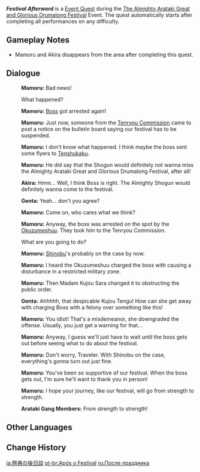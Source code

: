 {{Quest Infobox
|id            = 
|image         = Event Quest Festival Afterword.png
|type          = World
|summary       = <!-- editor written summary. quest description goes to dialogue -->
|characters    = Akira; Genta; Mamoru; Traveler
|startLocation = [[Amakane Island]], [[Inazuma]]
|region        = Inazuma
|area          = Narukami Island
|subarea       = Amakane Island
|prev          = The Almighty Arataki Great and Glorious Drumalong Festival (Quest)
|event_name    = The Almighty Arataki Great and Glorious Drumalong Festival
|voiced        = yes
}}
'''''Festival Afterword''''' is a [[Event Quest]] during the [[The Almighty Arataki Great and Glorious Drumalong Festival]] Event. The quest automatically starts after completing all performances on any difficulty.

==Gameplay Notes==
* Mamoru and Akira disappears from the area after completing this quest.

==Dialogue==
{{Quest Description|After the performance, you find Mamoru, who appears quite flustered indeed. Has he encountered some trouble?}}
{{Dialogue start}}
:{{A|vo tips mug003 9 mamoru 01.ogg}} '''Mamoru:''' Bad news!
:{{DIcon}} What happened?
:{{A|vo tips mug003 9 mamoru 02.ogg}} '''Mamoru:''' [[Arataki Itto|Boss]] got arrested again!
:{{A|vo tips mug003 9 mamoru 03.ogg}} '''Mamoru:''' Just now, someone from the [[Tenryou Commission]] came to post a notice on the bulletin board saying our festival has to be suspended.
:{{A|vo tips mug003 9 mamoru 04.ogg}} '''Mamoru:''' I don't know what happened. I think maybe the boss sent some flyers to [[Tenshukaku]].
:{{A|vo tips mug003 9 mamoru 05.ogg}} '''Mamoru:''' He did say that the Shogun would definitely not wanna miss the Almighty Arataki Great and Glorious Drumalong Festival, after all!
:{{A|vo tips mug003 9 akira 01.ogg}} '''Akira:''' Hmm... Well, I think Boss is right. The Almighty Shogun would definitely wanna come to the festival.
:{{A|vo tips mug003 9 genta 01.ogg}} '''Genta:''' Yeah... don't you agree?
:{{A|vo tips mug003 9 mamoru 06.ogg}} '''Mamoru:''' Come on, who cares what we think?
:{{A|vo tips mug003 9 mamoru 07.ogg}} '''Mamoru:''' Anyway, the boss was arrested on the spot by the [[Okuzumeshuu]]. They took him to the Tenryou Commission.
:{{DIcon}} What are you going to do?
:{{A|vo tips mug003 9 mamoru 08.ogg}} '''Mamoru:''' [[Shinobu]]'s probably on the case by now.
:{{A|vo tips mug003 9 mamoru 09.ogg}} '''Mamoru:''' I heard the Okuzumeshuu charged the boss with causing a disturbance in a restricted military zone.
:{{A|vo tips mug003 9 mamoru 10.ogg}} '''Mamoru:''' Then Madam Kujou Sara changed it to obstructing the public order.
:{{A|vo tips mug003 9 genta 02.ogg}} '''Genta:''' Ahhhhh, that despicable Kujou Tengu! How can she get away with charging Boss with a felony over something like this!
:{{A|vo tips mug003 9 mamoru 11.ogg}} '''Mamoru:''' You idiot! That's a misdemeanor, she downgraded the offense. Usually, you just get a warning for that...
:{{A|vo tips mug003 9 mamoru 12.ogg}} '''Mamoru:''' Anyway, I guess we'll just have to wait until the boss gets out before seeing what to do about the festival.
:{{A|vo tips mug003 9 mamoru 13.ogg}} '''Mamoru:''' Don't worry, Traveler. With Shinobu on the case, everything's gonna turn out just fine.
:{{A|vo tips mug003 9 mamoru 14.ogg}} '''Mamoru:''' You've been so supportive of our festival. When the boss gets out, I'm sure he'll want to thank you in person!
:{{A|vo tips mug003 9 mamoru 15.ogg}} '''Mamoru:''' I hope your journey, like our festival, will go from strength to strength.
:{{A|vo tips mug003 9 together 01.ogg}} '''Arataki Gang Members:''' From strength to strength!
{{Dialogue end}}

==Other Languages==
{{Other Languages
|en      = Festival Afterword
|zhs     = 祭典后话
|zhs_rm  = Jìdiǎn Hòuhuà
|zht     = 祭典後話
|zht_rm  = Jìdiǎn Hòuhuà
|zh_tl   = 
|ja      = 祭典の後日談
|ja_rm   = Saiten no Gojitsudan
|ja_tl   = Festival Sequel
|ko      = 축제 뒷이야기
|ko_rm   = Chukje Dwit'iyagi
|ko_tl   = Festival Afterword
|es      = Conversaciones tras el festival
|es_tl   = Conversations After the Festival
|fr      = Épilogue du festival
|fr_tl   = Epilogue of the Festival
|ru      = После праздника
|ru_tl   = After the Festival
|th      = คุยกันหลังงานเทศกาล
|th_rm   = 
|th_tl   = 
|vi      = Phía Sau Buổi {{tt|Lễ|禮}}
|vi_tl   = Behind the Festival
|de      = Nachwort des Fests
|de_tl   = Afterword of the Festival
|id      = Epilog Festival
|id_tl   = Festival Epilogue
|pt      = Após o Festival
|pt_tl   = 
}}

==Change History==
{{Change History|2.7}}

[[ja:祭典の後日談]]
[[pt-br:Após o Festival]]
[[ru:После праздника]]